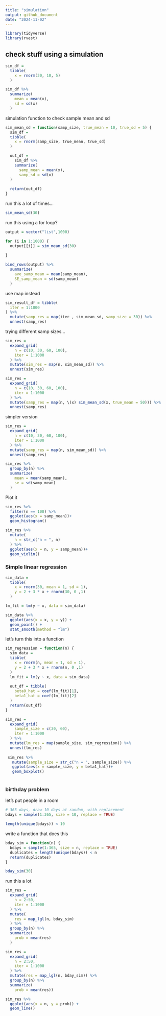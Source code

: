 ```yaml
---
title: "simulation"
output: github_document
date: "2024-11-02"
---
```

```r
library(tidyverse)
library(rvest)
```

## check stuff using a simulation

```r
sim_df =
  tibble(
    x = rnorm(30, 10, 5)
  )

sim_df %>% 
  summarize(
    mean = mean(x),
    sd = sd(x)
  )
```

simulation function to check sample mean and sd
```r
sim_mean_sd = function(samp_size, true_mean = 10, true_sd = 5) {
  sim_df =
  tibble(
    x = rnorm(samp_size, true_mean, true_sd)
  )

  out_df = 
    sim_df %>%
    summarize(
      samp_mean = mean(x),
      samp_sd = sd(x)
  )
  
  return(out_df)
}
```

run this a lot of times...
```r
sim_mean_sd(30)
```

run this using a for loop?
```r
output = vector("list",1000)

for (i in 1:1000) {
  output[[i]] = sim_mean_sd(30)
  
}

bind_rows(output) %>% 
  summarize(
    ave_samp_mean = mean(samp_mean),
    SE_samp_mean = sd(samp_mean)
  )

```
use map instead
```r
sim_result_df = tibble(
  iter = 1:1000
) %>% 
  mutate(samp_res = map(iter , sim_mean_sd, samp_size = 30)) %>% 
  unnest(samp_res)
```
trying different samp sizes...
```r
sim_res = 
  expand_grid(
    n = c(10, 30, 60, 100),
    iter = 1:1000
  ) %>% 
  mutate(sim_res = map(n, sim_mean_sd)) %>% 
  unnest(sim_res)
```

```r
sim_res = 
  expand_grid(
    n = c(10, 30, 60, 100),
    iter = 1:1000
  ) %>% 
  mutate(samp_res = map(n, \(x) sim_mean_sd(x, true_mean = 50))) %>% 
  unnest(samp_res)
```
simpler version
```r
sim_res = 
  expand_grid(
    n = c(10, 30, 60, 100),
    iter = 1:1000
  ) %>% 
  mutate(samp_res = map(n, sim_mean_sd)) %>% 
  unnest(samp_res)
```

```r
sim_res %>% 
  group_by(n) %>% 
  summarize(
    mean = mean(samp_mean),
    se = sd(samp_mean)
  )
```
Plot it
```r
sim_res %>% 
  filter(n == 100) %>% 
  ggplot(aes(x = samp_mean))+
  geom_histogram()
```
```r
sim_res %>% 
  mutate(
    n = str_c("n = ", n)
  ) %>%
  ggplot(aes(x = n, y = samp_mean))+
  geom_violin()
```
### Simple linear regression
```r
sim_data = 
  tibble(
    x = rnorm(30, mean = 1, sd = 1),
    y = 2 + 3 * x + rnorm(30, 0 ,1)
  )

lm_fit = lm(y ~ x, data = sim_data)

sim_data %>% 
  ggplot(aes(x = x, y = y)) +
  geom_point() +
  stat_smooth(method = "lm")
```

let's turn this into a function
```r
sim_regression = function(n) {
  sim_data = 
  tibble(
    x = rnorm(n, mean = 1, sd = 1),
    y = 2 + 3 * x + rnorm(n, 0 ,1)
  )
  lm_fit = lm(y ~ x, data = sim_data)
  
  out_df = tibble(
    beta0_hat = coef(lm_fit)[1],
    beta1_hat = coef(lm_fit)[2]
  )
  return(out_df)
}

sim_res = 
  expand_grid(
    sample_size = c(30, 60),
    iter = 1:1000
  ) %>% 
  mutate(lm_res = map(sample_size, sim_regression)) %>% 
  unnest(lm_res)
  
 sim_res %>% 
   mutate(sample_size = str_c("n = ", sample_size)) %>% 
   ggplot(aes(x = sample_size, y = beta1_hat))+
   geom_boxplot()
   
```
### birthday problem
let's put people in a room
```r
# 365 days, draw 10 days at random, with replacement
bdays = sample(1:365, size = 10, replace = TRUE)

length(unique(bdays)) < 10
```
write a function that does this
```r
bday_sim = function(n) {
  bdays = sample(1:365, size = n, replace = TRUE)
  duplicates = length(unique(bdays)) < n
  return(duplicates)
}

bday_sim(30)
```

run this a lot
```r
sim_res =
  expand_grid(
    n = 2:50,
    iter = 1:1000
  ) %>% 
  mutate(
    res = map_lgl(n, bday_sim)
  ) %>% 
  group_by(n) %>% 
  summarize(
    prob = mean(res)
  )
```

```r
sim_res = 
  expand_grid(
    n = 2:50,
    iter = 1:1000
  ) %>% 
  mutate(res = map_lgl(n, bday_sim)) %>% 
  group_by(n) %>% 
  summarize(
    prob = mean(res))

sim_res %>% 
  ggplot(aes(x = n, y = prob)) +
  geom_line()
```

